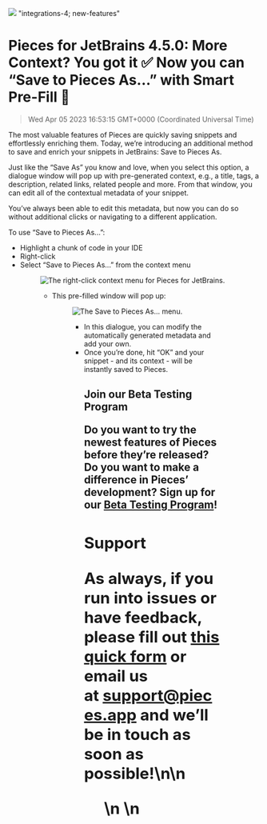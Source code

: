 ![](https://uploads-ssl.webflow.com/6143afec68f555387049efb3/6351652e1972309445cb03af_JetBrains4_5_0_d14996cd63254fe138eed18fbc8ba65e_2000.png)
"integrations-4; new-features"
# Pieces for JetBrains 4.5.0: More Context? You got it ✅ Now you can “Save to Pieces As…” with Smart Pre-Fill 🤯
> Wed Apr 05 2023 16:53:15 GMT+0000 (Coordinated Universal Time)
<p>The most valuable features of Pieces are quickly saving snippets and effortlessly enriching them. Today, we’re introducing an additional method to save and enrich your snippets in JetBrains: Save to Pieces As.<p.new.line><p>Just like the “Save As” you know and love, when you select this option, a dialogue window will pop up with pre-generated context, e.g., a title, tags, a description, related links, related people and more. From that window, you can edit all of the contextual metadata of your snippet.<p.new.line><p>You’ve always been able to edit this metadata, but now you can do so without additional clicks or navigating to a different application.<p.new.line><p>To use “Save to Pieces As...”:<p.new.line><ul><li>Highlight a chunk of code in your IDE<li.new.line><li>Right-click<li.new.line><li>Select “Save to Pieces As...” from the context menu<li.new.line><ul.new.line><figure class="w-richtext-figure-type-image w-richtext-align-center" data-rt-type="image" data-rt-align="center"><div><img alt="The right-click context menu for Pieces for JetBrains." src="https://uploads-ssl.webflow.com/6143afec68f555387049efb3/635165301972308229cb03b1_ScreenShot2022-10-19at11_04_16AM_55d2121a2e60f56dee2ce2206672882c_800.png"><div.new.line><figure.new.line><ul><li>This pre-filled window will pop up:<li.new.line><ul.new.line><figure class="w-richtext-figure-type-image w-richtext-align-center" data-rt-type="image" data-rt-align="center"><div><img alt="The Save to Pieces As... menu." src="https://uploads-ssl.webflow.com/6143afec68f555387049efb3/6351653019723052cfcb03b0_image_1f5829b7a2d3106b148ebf4b48e3a6c5_800.png"><div.new.line><figure.new.line><ul><li>In this dialogue, you can modify the automatically generated metadata and add your own.<li.new.line><li>Once you’re done, hit “OK” and your snippet - and its context - will be instantly saved to Pieces.<li.new.line><ul.new.line><h2 id="71eip">Join our Beta Testing Program<h2.new.line><p>Do you want to try the newest features of Pieces before they’re released? Do you want to make a difference in Pieces’ development? Sign up for our <a href="https://getpieces.typeform.com/to/XGGlUqEI" target="_blank" rel="noopener noreferrer">Beta Testing Program</a>!<p.new.line><h2 id="7rktk">Support<h2.new.line><p>As always, if you run into issues or have feedback, please fill out <a href="https://getpieces.typeform.com/to/mCjBSIjF" target="_blank" rel="noopener noreferrer">this quick form</a> or email us at <a href="mailto:support@pieces.app" target="_blank" rel="noopener noreferrer">support@pieces.app</a> and we’ll be in touch as soon as possible!<p.new.line>\n\n    <figure data-rt-type="video" data-rt-align="center">\n        <!-- strchf script -->\n<script>\
The most valuable features of Pieces are quickly saving snippets and effortlessly enriching them. Today, we’re introducing an additional method to save and enrich your snippets in JetBrains: Save to Pieces As.
Just like the “Save As” you know and love, when you select this option, a dialogue window will pop up with pre-generated context, e.g., a title, tags, a description, related links, related people and more. From that window, you can edit all of the contextual metadata of your snippet.
You’ve always been able to edit this metadata, but now you can do so without additional clicks or navigating to a different application.
To use “Save to Pieces As...”:
- Highlight a chunk of code in your IDE
- Right-click
- Select “Save to Pieces As...” from the context menu
![](." src="https://uploads-ssl.webflow.com/6143afec68f555387049efb3/635165301972308229cb03b1_ScreenShot2022-10-19at11_04_16AM_55d2121a2e60f56dee2ce2206672882c_800.p)
- This pre-filled window will pop up:
![](ssl.webflow.com/6143afec68f555387049efb3/6351653019723052cfcb03b0_image_1f5829b7a2d3106b148ebf4b48e3a6c5_800.p)
- In this dialogue, you can modify the automatically generated metadata and add your own.
- Once you’re done, hit “OK” and your snippet - and its context - will be instantly saved to Pieces.
## Join our Beta Testing Program
Do you want to try the newest features of Pieces before they’re released? Do you want to make a difference in Pieces’ development? Sign up for our <a href="https://getpieces.typeform.com/to/XGGlUqEI" target="_blank" rel="noopener noreferrer">Beta Testing Program</a>!
## Support
As always, if you run into issues or have feedback, please fill out <a href="https://getpieces.typeform.com/to/mCjBSIjF" target="_blank" rel="noopener noreferrer">this quick form</a> or email us at <a href="mailto:support@pieces.app" target="_blank" rel="noopener noreferrer">support@pieces.app</a> and we’ll be in touch as soon as possible!
